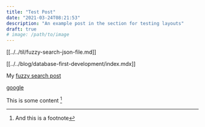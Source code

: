 ```yaml
---
title: "Test Post"
date: "2021-03-24T08:21:53"
description: "An example post in the section for testing layouts"
draft: true
# image: /path/to/image
---
```


[[../../til/fuzzy-search-json-file.md]]

[[../../blog/database-first-development/index.mdx]]

My [fuzzy search post](../../til/fuzzy-search-json-file.md)

[google](https://google.com)

This is some content [^1]

[^1]: And this is a footnote

